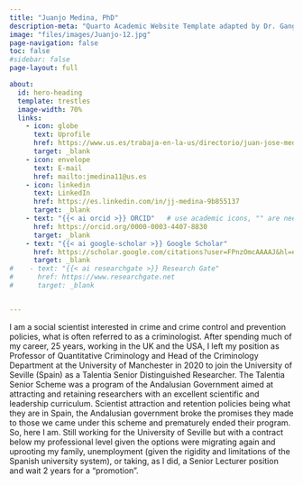 ```yaml
---
title: "Juanjo Medina, PhD"
description-meta: "Quarto Academic Website Template adapted by Dr. Gang He"
image: "files/images/Juanjo-12.jpg"
page-navigation: false
toc: false
#sidebar: false
page-layout: full

about:
  id: hero-heading
  template: trestles
  image-width: 70%
  links:
    - icon: globe
      text: Uprofile
      href: https://www.us.es/trabaja-en-la-us/directorio/juan-jose-medina-ariza
      target: _blank
    - icon: envelope
      text: E-mail
      href: mailto:jmedina11@us.es   
    - icon: linkedin
      text: LinkedIn
      href: https://es.linkedin.com/in/jj-medina-9b855137
      target: _blank
    - text: "{{< ai orcid >}} ORCID"   # use academic icons, "" are needed, you also need to install the fontawesome extension
      href: https://orcid.org/0000-0003-4407-8830
      target: _blank
    - text: "{{< ai google-scholar >}} Google Scholar"
      href: https://scholar.google.com/citations?user=FPnzOmcAAAAJ&hl=en
      target: _blank
#    - text: "{{< ai researchgate >}} Research Gate"
#      href: https://www.researchgate.net
#      target: _blank


---
```


:::{#hero-heading}

I am a social scientist interested in crime and crime control and prevention policies, what is often referred to as a criminologist. After spending much of my career, 25 years, working in the UK and the USA, I left my position as Professor of Quantitative Criminology and Head of the Criminology Department at the University of Manchester in 2020 to join the University of Seville (Spain) as a Talentia Senior Distinguished Researcher. The Talentia Senior Scheme was a program of the Andalusian Government aimed at attracting and retaining researchers with an excellent scientific and leadership curriculum. Scientist attraction and retention policies being what they are in Spain, the Andalusian government broke the promises they made to those we came under this scheme and prematurely ended their program. So, here I am. Still working for the University of Seville but with a contract below my professional level given the options were migrating again and uprooting my family, unemployment (given the rigidity and limitations of the Spanish university system), or taking, as 
I did, a Senior Lecturer position and wait 2 years for a "promotion".

:::

